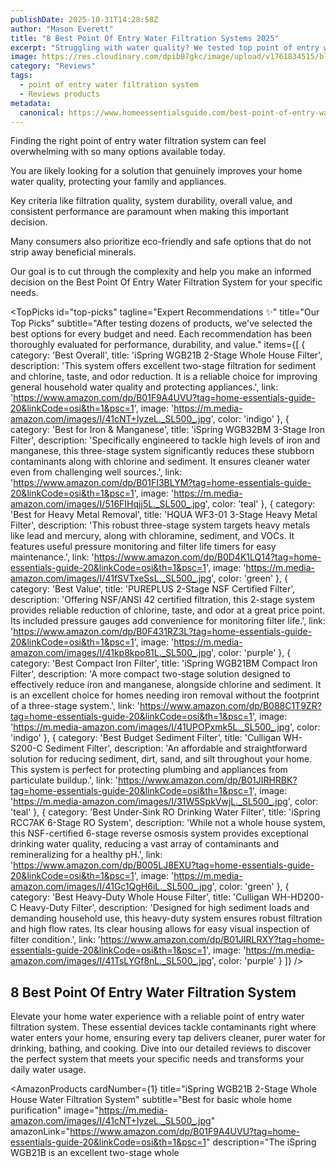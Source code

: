 ```yaml
---
publishDate: 2025-10-31T14:28:58Z
author: "Mason Everett"
title: "8 Best Point Of Entry Water Filtration Systems 2025"
excerpt: "Struggling with water quality? We tested top point of entry water filtration systems to help you find the perfect solution for cleaner, safer home water."
image: https://res.cloudinary.com/dpib87gkc/image/upload/v1761834515/blog_image_1761834514_vucuno.webp
category: "Reviews"
tags:
  - point of entry water filtration system
  - Reviews products
metadata:
  canonical: https://www.homeessentialsguide.com/best-point-of-entry-water-filtration-system
---
```



<p>Finding the right point of entry water filtration system can feel overwhelming with so many options available today.</p>
<p>You are likely looking for a solution that genuinely improves your home water quality, protecting your family and appliances.</p>
<p>Key criteria like filtration quality, system durability, overall value, and consistent performance are paramount when making this important decision.</p>
<p>Many consumers also prioritize eco-friendly and safe options that do not strip away beneficial minerals.</p>
<p>Our goal is to cut through the complexity and help you make an informed decision on the Best Point Of Entry Water Filtration System for your specific needs.</p>

<TopPicks
  id="top-picks"
  tagline="Expert Recommendations ✨"
  title="Our Top Picks"
  subtitle="After testing dozens of products, we've selected the best options for every budget and need. Each recommendation has been thoroughly evaluated for performance, durability, and value."
  items={[
    {
      category: 'Best Overall',
      title: 'iSpring WGB21B 2-Stage Whole House Filter',
      description: 'This system offers excellent two-stage filtration for sediment and chlorine, taste, and odor reduction. It is a reliable choice for improving general household water quality and protecting appliances.',
      link: 'https://www.amazon.com/dp/B01F9A4UVU?tag=home-essentials-guide-20&linkCode=osi&th=1&psc=1',
      image: 'https://m.media-amazon.com/images/I/41cNT+IyzeL._SL500_.jpg',
      color: 'indigo'
    },
    {
      category: 'Best for Iron & Manganese',
      title: 'iSpring WGB32BM 3-Stage Iron Filter',
      description: 'Specifically engineered to tackle high levels of iron and manganese, this three-stage system significantly reduces these stubborn contaminants along with chlorine and sediment. It ensures cleaner water even from challenging well sources.',
      link: 'https://www.amazon.com/dp/B01FI3BLYM?tag=home-essentials-guide-20&linkCode=osi&th=1&psc=1',
      image: 'https://m.media-amazon.com/images/I/516FIHqjj5L._SL500_.jpg',
      color: 'teal'
    },
    {
      category: 'Best for Heavy Metal Removal',
      title: 'HQUA WF3-01 3-Stage Heavy Metal Filter',
      description: 'This robust three-stage system targets heavy metals like lead and mercury, along with chloramine, sediment, and VOCs. It features useful pressure monitoring and filter life timers for easy maintenance.',
      link: 'https://www.amazon.com/dp/B0D4K1LQ14?tag=home-essentials-guide-20&linkCode=osi&th=1&psc=1',
      image: 'https://m.media-amazon.com/images/I/41fSVTxeSsL._SL500_.jpg',
      color: 'green'
    },
    {
      category: 'Best Value',
      title: 'PUREPLUS 2-Stage NSF Certified Filter',
      description: 'Offering NSF/ANSI 42 certified filtration, this 2-stage system provides reliable reduction of chlorine, taste, and odor at a great price point. Its included pressure gauges add convenience for monitoring filter life.',
      link: 'https://www.amazon.com/dp/B0F431RZ3L?tag=home-essentials-guide-20&linkCode=osi&th=1&psc=1',
      image: 'https://m.media-amazon.com/images/I/41kp8kpo81L._SL500_.jpg',
      color: 'purple'
    },
    {
      category: 'Best Compact Iron Filter',
      title: 'iSpring WGB21BM Compact Iron Filter',
      description: 'A more compact two-stage solution designed to effectively reduce iron and manganese, alongside chlorine and sediment. It is an excellent choice for homes needing iron removal without the footprint of a three-stage system.',
      link: 'https://www.amazon.com/dp/B088C1T9ZR?tag=home-essentials-guide-20&linkCode=osi&th=1&psc=1',
      image: 'https://m.media-amazon.com/images/I/41UPOPxmk5L._SL500_.jpg',
      color: 'indigo'
    },
    {
      category: 'Best Budget Sediment Filter',
      title: 'Culligan WH-S200-C Sediment Filter',
      description: 'An affordable and straightforward solution for reducing sediment, dirt, sand, and silt throughout your home. This system is perfect for protecting plumbing and appliances from particulate buildup.',
      link: 'https://www.amazon.com/dp/B01JIRHRBK?tag=home-essentials-guide-20&linkCode=osi&th=1&psc=1',
      image: 'https://m.media-amazon.com/images/I/31W5SpkVwjL._SL500_.jpg',
      color: 'teal'
    },
    {
      category: 'Best Under-Sink RO Drinking Water Filter',
      title: 'iSpring RCC7AK 6-Stage RO System',
      description: 'While not a whole house system, this NSF-certified 6-stage reverse osmosis system provides exceptional drinking water quality, reducing a vast array of contaminants and remineralizing for a healthy pH.',
      link: 'https://www.amazon.com/dp/B005LJ8EXU?tag=home-essentials-guide-20&linkCode=osi&th=1&psc=1',
      image: 'https://m.media-amazon.com/images/I/41Gc1QgH6iL._SL500_.jpg',
      color: 'green'
    },
    {
      category: 'Best Heavy-Duty Whole House Filter',
      title: 'Culligan WH-HD200-C Heavy-Duty Filter',
      description: 'Designed for high sediment loads and demanding household use, this heavy-duty system ensures robust filtration and high flow rates. Its clear housing allows for easy visual inspection of filter condition.',
      link: 'https://www.amazon.com/dp/B01JIRLRXY?tag=home-essentials-guide-20&linkCode=osi&th=1&psc=1',
      image: 'https://m.media-amazon.com/images/I/41TsLYGf8nL._SL500_.jpg',
      color: 'purple'
    }
  ]}
/>

## 8 Best Point Of Entry Water Filtration System

Elevate your home water experience with a reliable point of entry water filtration system. These essential devices tackle contaminants right where water enters your home, ensuring every tap delivers cleaner, purer water for drinking, bathing, and cooking. Dive into our detailed reviews to discover the perfect system that meets your specific needs and transforms your daily water usage.

<AmazonProducts
  cardNumber={1}
  title="iSpring WGB21B 2-Stage Whole House Water Filtration System"
  subtitle="Best for basic whole home purification"
  image="https://m.media-amazon.com/images/I/41cNT+IyzeL._SL500_.jpg"
  amazonLink="https://www.amazon.com/dp/B01F9A4UVU?tag=home-essentials-guide-20&linkCode=osi&th=1&psc=1"
  description="The iSpring WGB21B is an excellent two-stage whole
